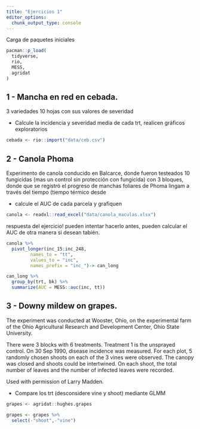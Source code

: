 ```yaml
---
title: "Ejercicios 1"
editor_options: 
  chunk_output_type: console
---
```


Carga de paquetes iniciales

```r
pacman::p_load(
  tidyverse,
  rio,
  MESS,
  agridat
)

```


## 1 - Mancha en red en cebada.

3 variedades 10 hojas con sus valores de severidad

-   Calcule la incidencia y severidad media de cada trt, realicen gráficos exploratorios

```r

cebada <- rio::import("data/ceb.csv")

```

## 2 - Canola Phoma

Experimento de canola conducido en Balcarce, donde fueron testeados 10 fungicidas (mas un control sin protección con fungicida) con 3 bloques, donde que se registró el progreso de manchas foliares de Phoma lingam a través del tiempo (tiempo térmico desde 

-   calcule el AUC de cada parcela y grafiquen

```r
canola <- readxl::read_excel("data/canola_maculas.xlsx")
```

respuesta del ejercicio! pueden intentar hacerlo antes, pueden calcular el AUC de otra manera si desean tabién. 
```r
canola %>%  
  pivot_longer(inc_15:inc_248, 
         names_to = "tt", 
         values_to = "inc", 
         names_prefix = "inc_")-> can_long

can_long %>%
  group_by(trt, bk) %>%
  summarize(AUC = MESS::auc(inc, tt))
```

## 3 - Downy mildew on grapes.

The experiment was conducted at Wooster, Ohio, on the experimental farm of the Ohio Agricultural Research and Development Center, Ohio State University.

There were 3 blocks with 6 treatments. Treatment 1 is the unsprayed control. On 30 Sep 1990, disease incidence was measured. For each plot, 5 randomly chosen shoots on each of the 3 vines were observed. The canopy was closed and shoots could be intertwined. On each shoot, the total number of leaves and the number of infected leaves were recorded.

Used with permission of Larry Madden.

-   Compare los trt (desconsidere vine y shoot) mediante GLMM

```r
grapes <- agridat::hughes.grapes

grapes <- grapes %>% 
  select(-"shoot",-"vine")

```
